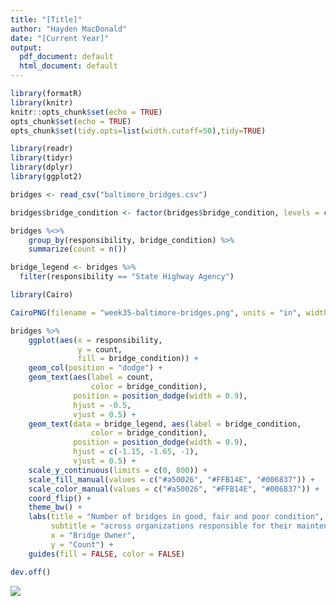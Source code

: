 ---
title: "[Title]"
author: "Hayden MacDonald"
date: "[Current Year]"
output:
  pdf_document: default
  html_document: default
---

```{r setup, include=FALSE}
library(formatR)
library(knitr)
knitr::opts_chunk$set(echo = TRUE)
opts_chunk$set(echo = TRUE)
opts_chunk$set(tidy.opts=list(width.cutoff=50),tidy=TRUE)
```

```{r packages, message = FALSE, warnings = FALSE}
library(readr)
library(tidyr)
library(dplyr)
library(ggplot2)
```

```{r import}
bridges <- read_csv("baltimore_bridges.csv")
```

```{r wrangle}
bridges$bridge_condition <- factor(bridges$bridge_condition, levels = c("Poor", "Fair", "Good"))

bridges %<>%
    group_by(responsibility, bridge_condition) %>%
    summarize(count = n())

bridge_legend <- bridges %>%
  filter(responsibility == "State Highway Agency")
```

```{r viz}
library(Cairo)

CairoPNG(filename = "week35-baltimore-bridges.png", units = "in", width = 9, height = 9, res = 300)

bridges %>%  
    ggplot(aes(x = responsibility, 
               y = count, 
               fill = bridge_condition)) +
    geom_col(position = "dodge") +
    geom_text(aes(label = count, 
                  color = bridge_condition), 
              position = position_dodge(width = 0.9), 
              hjust = -0.5, 
              vjust = 0.5) + 
    geom_text(data = bridge_legend, aes(label = bridge_condition, 
                  color = bridge_condition), 
              position = position_dodge(width = 0.9), 
              hjust = c(-1.15, -1.65, -1), 
              vjust = 0.5) +
    scale_y_continuous(limits = c(0, 800)) +
    scale_fill_manual(values = c("#a50026", "#FFB14E", "#006837")) +
    scale_color_manual(values = c("#a50026", "#FFB14E", "#006837")) +
    coord_flip() +
    theme_bw() + 
    labs(title = "Number of bridges in good, fair and poor condition",
         subtitle = "across organizations responsible for their maintenance in Baltimore and Maryland",
         x = "Bridge Owner",
         y = "Count") +
    guides(fill = FALSE, color = FALSE)

dev.off()
```

![](/week35-baltimore-bridges.png)




















